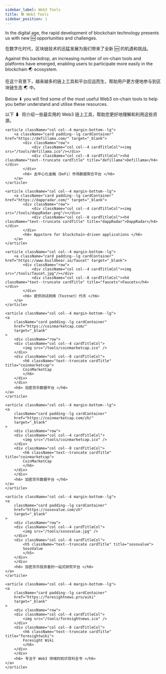 ```yaml
---
sidebar_label: Web3 Tools
title: 🛠️ Web3 Tools
sidebar_position: 1
---
```


In the digital age, the rapid development of blockchain technology presents us with new 🆕 opportunities and challenges.

在数字化时代，区块链技术的迅猛发展为我们带来了全新 🆕 的机遇和挑战。

Against this backdrop, an increasing number of on-chain tools and platforms have emerged, enabling users to participate more easily in the blockchain 🌏 ecosystem.

在这个背景下，越来越多的链上工具和平台应运而生，帮助用户更方便地参与到区块链生态 🌏 中。

Below ⬇ you will find some of the most useful Web3 on-chain tools to help you better understand and utilise these resources.

以下 ⬇ ️ 将介绍一些最实用的 Web3 链上工具，帮助您更好地理解和利用这些资源。

<section className="row list">

    <article className="col col--4 margin-bottom--lg">
        <a className="card padding--lg cardContainer" href="https://defillama.com/" target="_blank">
            <div className="row">
                <div className="col col--4 cardTitleCol"><img src="/tools/defillama.ico"/></div>
                <div className="col col--8 cardTitleCol"><h4 className="text--truncate cardTitle" title="defillama">Defillama</h4></div>
            </div>
            <h6> 去中心化金融（DeFi）市场数据聚合平台 </h6>
        </a>
    </article>

    <article className="col col--4 margin-bottom--lg">
        <a className="card padding--lg cardContainer" href="https://dappradar.com/" target="_blank">
            <div className="row">
                <div className="col col--4 cardTitleCol"><img src="/tools/dappRadar.png"/></div>
                <div className="col col--8 cardTitleCol"><h4 className="text--truncate cardTitle" title="dappRadar">DappRadar</h4></div>
            </div>
            <h6> Appstore for blockchain-driven applications </h6>
        </a>
    </article>

    <article className="col col--4 margin-bottom--lg">
        <a className="card padding--lg cardContainer" href="https://www.buildbear.io/faucet" target="_blank">
            <div className="row">
                <div className="col col--4 cardTitleCol"><img src="/tools/faucet.jpg"/></div>
                <div className="col col--8 cardTitleCol"><h4 className="text--truncate cardTitle" title="faucets">Faucets</h4></div>
            </div>
            <h6> 提供测试网络（Testnet）代币 </h6>
        </a>
    </article>

    <article className="col col--4 margin-bottom--lg">
    <a
        className="card padding--lg cardContainer"
        href="https://coinmarketcap.com/"
        target="_blank"
    >
        <div className="row">
        <div className="col col--4 cardTitleCol">
            <img src="/tools/coinmarketcap.ico" />
        </div>
        <div className="col col--8 cardTitleCol">
            <h6 className="text--truncate cardTitle" title="coinmarketcap">
            CoinMarketCap
            </h6>
        </div>
        </div>
        <h6> 加密货币数据平台 </h6>
    </a>
    </article>

    <article className="col col--4 margin-bottom--lg">
    <a
        className="card padding--lg cardContainer"
        href="https://coinmarketcap.com/zh/"
        target="_blank"
    >
        <div className="row">
        <div className="col col--4 cardTitleCol">
            <img src="/tools/coinmarketcap.ico" />
        </div>
        <div className="col col--8 cardTitleCol">
            <h6 className="text--truncate cardTitle" title="coinmarketcap">
            CoinMarketCap
            </h6>
        </div>
        </div>
        <h6> 加密货币数据平台 </h6>
    </a>
    </article>

    <article className="col col--4 margin-bottom--lg">
    <a
        className="card padding--lg cardContainer"
        href="https://sosovalue.com/zh"
        target="_blank"
    >
        <div className="row">
        <div className="col col--4 cardTitleCol">
            <img src="/tools/sosovalue.jpg" />
        </div>
        <div className="col col--8 cardTitleCol">
            <h5 className="text--truncate cardTitle" title="sosovalue">
            SosoValue
            </h5>
        </div>
        </div>
        <h6> 加密货币投资者的一站式研究平台 </h6>
    </a>
    </article>

    <article className="col col--4 margin-bottom--lg">
    <a
        className="card padding--lg cardContainer"
        href="https://foresightnews.pro/wiki"
        target="_blank"
    >
        <div className="row">
        <div className="col col--4 cardTitleCol">
            <img src="/tools/foresightnews.ico" />
        </div>
        <div className="col col--8 cardTitleCol">
            <h6 className="text--truncate cardTitle" title="foresightwiki">
            Foresight Wiki
            </h6>
        </div>
        </div>
        <h6> 专注于 Web3 领域的知识百科全书 </h6>
    </a>
    </article>

</section>

